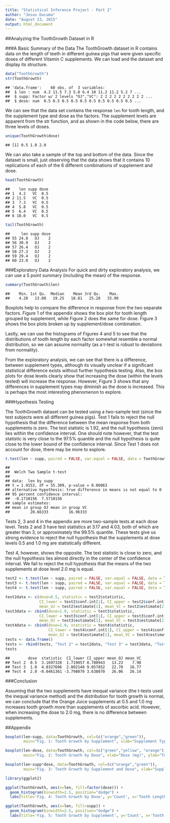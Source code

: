 ```yaml
---
title: "Statistical Inference Project - Part 2"
author: "Jesus Dacuma"
date: "August 23, 2015"
output: html_document
---
```


##Analyzing the ToothGrowth Dataset in R

###A Basic Summary of the Data
The ToothGrowth dataset in R contains data on the length of teeth in different guinea pigs that were given specific doses of different Vitamin C supplements. We can load and the dataset and display its structure.

```r
data("ToothGrowth")
str(ToothGrowth)
```
```
## 'data.frame':    60 obs. of  3 variables:
##  $ len : num  4.2 11.5 7.3 5.8 6.4 10 11.2 11.2 5.2 7 ...
##  $ supp: Factor w/ 2 levels "OJ","VC": 2 2 2 2 2 2 2 2 2 2 ...
##  $ dose: num  0.5 0.5 0.5 0.5 0.5 0.5 0.5 0.5 0.5 0.5 ...
```

We can see that the data set contains the response `len` for tooth length, and the supplement type and dose as the factors. The supplement levels are apparent from the str function, and as shown in the code below, there are three levels of doses.

```r
unique(ToothGrowth$dose)
```
```
## [1] 0.5 1.0 2.0
```

We can also take a sample of the top and bottom of the data. Since the dataset is small, just observing that the data shows that it contains 10 replications of each of the 6 different combinations of supplement and dose. 

```r
head(ToothGrowth)
```
```
##    len supp dose
## 1  4.2   VC  0.5
## 2 11.5   VC  0.5
## 3  7.3   VC  0.5
## 4  5.8   VC  0.5
## 5  6.4   VC  0.5
## 6 10.0   VC  0.5
```
```r
tail(ToothGrowth)
```
```
##     len supp dose
## 55 24.8   OJ    2
## 56 30.9   OJ    2
## 57 26.4   OJ    2
## 58 27.3   OJ    2
## 59 29.4   OJ    2
## 60 23.0   OJ    2
```

###Exploratory Data Analysis
For quick and dirty exploratory analysis, we can use a 5 point summary (including the mean) of the response.

```r
summary(ToothGrowth$len)
```
```
##    Min. 1st Qu.  Median    Mean 3rd Qu.    Max. 
##    4.20   13.08   19.25   18.81   25.28   33.90
```

Boxplots help to compare the difference in response from the two separate factors. Figure 1 of the appendix shows the box plot for tooth length grouped by supplement, while Figure 2 does the same for dose. Figure 3 shows the box plots broken up by supplement/dose combination.

Lastly, we can use the histograms of Figures 4 and 5 to see that the distributions of tooth length by each factor somewhat resemble a normal distribution, so we can assume normality (as a t-test is robust to deviations from normality).

From the exploratory analysis, we can see that there is a difference, between supplement types, although its visually unclear if a significant statistical difference exists without further hypothesis testing. Also, the box plots for dose levels clearly show that increasing the dose (within the levels tested) will increase the response. However, Figure 3 shows that any differences in supplement types may diminish as the dose is increased. This is perhaps the most interesting phenomenon to explore.

###Hypothesis Testing

The ToothGrowth dataset can be tested using a two-sample test (since the test subjects were all different guinea pigs). Test 1 fails to reject the null hypothesis that the difference between the mean response from both supplements is zero. The test statistic is 1.92, and the null hypothesis (zero) lies within the confidence interval. One should note however, that the test statistic is very close to the 97.5% quantile and the null hypothesis is quite close to the lower bound of the confidence interval. Since Test 1 does not account for dose, there may be more to explore.

```r
t.test(len ~ supp, paired = FALSE, var.equal = FALSE, data = ToothGrowth) # Test 1
```
```
## 
##  Welch Two Sample t-test
## 
## data:  len by supp
## t = 1.9153, df = 55.309, p-value = 0.06063
## alternative hypothesis: true difference in means is not equal to 0
## 95 percent confidence interval:
##  -0.1710156  7.5710156
## sample estimates:
## mean in group OJ mean in group VC 
##         20.66333         16.96333
```

Tests 2, 3 and 4 in the appendix are more two-sample tests at each dose level. Tests 2 and 3 have test statistics at 3.17 and 4.03, both of which are greater than 3, or approximately the 99.5% quantile. These tests give us strong evidence to reject the null hypothesis that the supplements at dose levels 0.5 and 1.0 mg are statistically different.

Test 4, however, shows the opposite. The test statistic is close to zero, and the null hypothesis lies almost directly in the center of the confidence interval. We fail to reject the null hypothesis that the means of the two supplements at dose level 2.0 mg is equal.

```r
test2 <- t.test(len ~ supp, paired = FALSE, var.equal = FALSE, data = ToothGrowth[ToothGrowth$dose==0.5,])
test3 <- t.test(len ~ supp, paired = FALSE, var.equal = FALSE, data = ToothGrowth[ToothGrowth$dose==1,])
test4 <- t.test(len ~ supp, paired = FALSE, var.equal = FALSE, data = ToothGrowth[ToothGrowth$dose==2,])
```

```r
test2data <- c(dose=0.5, statistic = test2$statistic, 
               CI_lower = test2$conf.int[1], CI_upper = test2$conf.int[2], 
               mean_OJ = test2$estimate[1], mean_VC = test2$estimate[2])
test3data <- cbind(dose=1.0, statistic = test3$statistic, 
               CI_lower = test3$conf.int[1], CI_upper = test3$conf.int[2], 
               mean_OJ = test3$estimate[1], mean_VC = test3$estimate[2])
test4data <- cbind(dose=2.0, statistic = test4$statistic, 
                   CI_lower = test4$conf.int[1], CI_upper = test4$conf.int[2], 
                   mean_OJ = test4$estimate[1], mean_VC = test4$estimate[2])
tests <- data.frame()
tests <- rbind(tests, "Test 2" = test2data, "Test 3" = test3data, "Test 4" = test4data)
tests
```
```
##        dose  statistic  CI_lower CI_upper mean_OJ mean_VC
## Test 2  0.5  3.1697328  1.719057 8.780943   13.23    7.98
## Test 3  1.0  4.0327696  2.802148 9.057852   22.70   16.77
## Test 4  2.0 -0.0461361 -3.798070 3.638070   26.06   26.14
```

###Conclusion

Assuming that the two supplements have inequal variance (the t-tests used the inequal variance method) and the distribution for tooth growth is normal, we can conclude that the Orange Juice supplements at 0.5 and 1.0 mg increases tooth growth more than supplements of ascorbic acid. However, when increasing the dose to 2.0 mg, there is no difference between supplements.

##Appendix

```r
boxplot(len~supp, data=ToothGrowth, col=(c("orange","green")),
        main="Fig. 1: Tooth Growth by Supplement", xlab="Supplement Type", ylab="Tooth Length")

boxplot(len~dose, data=ToothGrowth, col=(c("green","yellow", "orange")),
        main="Fig. 2: Tooth Growth by Dose", xlab="Dose (mg)", ylab="Tooth Length")

boxplot(len~supp*dose, data=ToothGrowth, col=(c("orange","green")),
        main="Fig. 3: Tooth Growth by Supplement and Dose", xlab="Supplement Type and Dose (mg)", ylab="Tooth Length")

library(ggplot2)

ggplot(ToothGrowth, aes(x=len, fill=factor(dose))) +
  geom_histogram(binwidth=2.5, position="dodge") +
  labs(title='Fig. 4: Tooth Growth by Dose', y='Count', x='Tooth Length')

ggplot(ToothGrowth, aes(x=len, fill=supp)) +
  geom_histogram(binwidth=2.5, position="dodge") +
  labs(title='Fig. 5: Tooth Growth by Supplement', y='Count', x='Tooth Length')
```